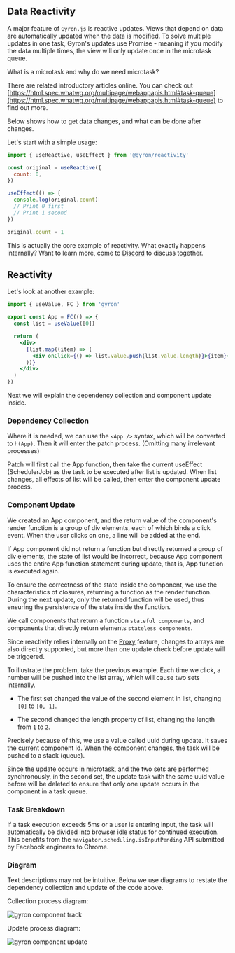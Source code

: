 ## Data Reactivity

A major feature of `Gyron.js` is reactive updates. Views that depend on data are automatically updated when the data is modified. To solve multiple updates in one task, Gyron's updates use Promise - meaning if you modify the data multiple times, the view will only update once in the microtask queue.

What is a microtask and why do we need microtask?

There are related introductory articles online. You can check out [https://html.spec.whatwg.org/multipage/webappapis.html#task-queue](https://html.spec.whatwg.org/multipage/webappapis.html#task-queue) to find out more.

Below shows how to get data changes, and what can be done after changes.

Let's start with a simple usage:

```javascript
import { useReactive, useEffect } from '@gyron/reactivity'

const original = useReactive({
  count: 0,
})

useEffect(() => {
  console.log(original.count)
  // Print 0 first
  // Print 1 second
})

original.count = 1
```

This is actually the core example of reactivity. What exactly happens internally? Want to learn more, come to [Discord](https://discord.gg/fETVZtD) to discuss together.

## Reactivity

Let's look at another example:

```jsx
import { useValue, FC } from 'gyron'

export const App = FC(() => {
  const list = useValue([0])

  return (
    <div>
      {list.map((item) => (
        <div onClick={() => list.value.push(list.value.length)}>{item}</div>
      ))}
    </div>
  )
})
```

Next we will explain the dependency collection and component update inside.

### Dependency Collection

Where it is needed, we can use the `<App />` syntax, which will be converted to `h(App)`. Then it will enter the patch process. (Omitting many irrelevant processes)

Patch will first call the App function, then take the current useEffect (SchedulerJob) as the task to be executed after list is updated. When list changes, all effects of list will be called, then enter the component update process.

### Component Update

We created an App component, and the return value of the component's render function is a group of div elements, each of which binds a click event. When the user clicks on one, a line will be added at the end.

If App component did not return a function but directly returned a group of div elements, the state of list would be incorrect, because App component uses the entire App function statement during update, that is, App function is executed again.

To ensure the correctness of the state inside the component, we use the characteristics of closures, returning a function as the render function. During the next update, only the returned function will be used, thus ensuring the persistence of the state inside the function.

We call components that return a function `stateful components`, and components that directly return elements `stateless components`.

Since reactivity relies internally on the [Proxy](https://developer.mozilla.org/en-US/docs/Web/JavaScript/Reference/Global_Objects/Proxy) feature, changes to arrays are also directly supported, but more than one update check before update will be triggered.

To illustrate the problem, take the previous example. Each time we click, a number will be pushed into the list array, which will cause two sets internally.

- The first set changed the value of the second element in list, changing `[0]` to `[0, 1]`.

- The second changed the length property of list, changing the length from `1` to `2`.

Precisely because of this, we use a value called uuid during update. It saves the current component id. When the component changes, the task will be pushed to a stack (queue).

Since the update occurs in microtask, and the two sets are performed synchronously, in the second set, the update task with the same uuid value before will be deleted to ensure that only one update occurs in the component in a task queue.

### Task Breakdown

If a task execution exceeds 5ms or a user is entering input, the task will automatically be divided into browser idle status for continued execution. This benefits from the `navigator.scheduling.isInputPending` API submitted by Facebook engineers to Chrome.

### Diagram

Text descriptions may not be intuitive. Below we use diagrams to restate the dependency collection and update of the code above.

Collection process diagram:

![gyron component track](/assets/image/track.png)

Update process diagram:

![gyron component update](/assets/image/update.png)
